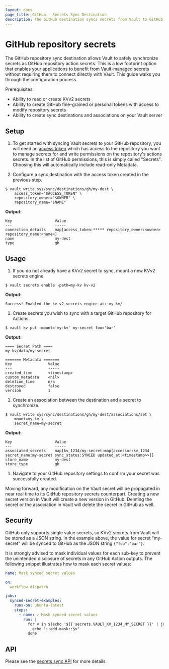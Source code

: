```yaml
---
layout: docs
page_title: GitHub - Secrets Sync Destination
description: The GitHub destination syncs secrets from Vault to GitHub.
---
```


# GitHub repository secrets

The GitHub repository sync destination allows Vault to safely synchronize secrets as GitHub repository action secrets.
This is a low footprint option that enables your applications to benefit from Vault-managed secrets without requiring them
to connect directly with Vault. This guide walks you through the configuration process.

Prerequisites:
* Ability to read or create KVv2 secrets
* Ability to create GitHub fine-grained or personal tokens with access to modify repository secrets
* Ability to create sync destinations and associations on your Vault server

## Setup

1. To get started with syncing Vault secrets to your GitHub repository, you will need an
  [access token](https://docs.github.com/en/authentication/keeping-your-account-and-data-secure/managing-your-personal-access-tokens)
  which has access to the repository you want to manage secrets for and write permissions on the repository's actions secrets.
  In the list of GitHub permissions, this is simply called "Secrets". Choosing this will automatically include read-only Metadata.

1. Configure a sync destination with the access token created in the previous step.

  ```shell-session
  $ vault write sys/sync/destinations/gh/my-dest \
      access_token="$ACCESS_TOKEN" \
      repository_owner="$OWNER" \
      repository_name="$NAME"
  ```

  **Output:**

  <CodeBlockConfig hideClipboard>

  ```plaintext
  Key                   Value
  ---                   -----
  connection_details    map[access_token:***** repository_owner:<owner> repository_name:<name>]
  name                  my-dest
  type                  gh
  ```

  </CodeBlockConfig>

## Usage

1. If you do not already have a KVv2 secret to sync, mount a new KVv2 secrets engine.

  ```shell-session
  $ vault secrets enable -path=my-kv kv-v2
  ```

  **Output:**

  <CodeBlockConfig hideClipboard>

  ```
  Success! Enabled the kv-v2 secrets engine at: my-kv/
  ```

  </CodeBlockConfig>

1. Create secrets you wish to sync with a target GitHub repository for Actions.

  ```shell-session
  $ vault kv put -mount='my-kv' my-secret foo='bar'
  ```

  **Output:**

  <CodeBlockConfig hideClipboard>

  ```plaintext
  ==== Secret Path ====
  my-kv/data/my-secret

  ======= Metadata =======
  Key                Value
  ---                -----
  created_time       <timestamp>
  custom_metadata    <nil>
  deletion_time      n/a
  destroyed          false
  version            1
  ```

  </CodeBlockConfig>

1. Create an association between the destination and a secret to synchronize.

  ```shell-session
  $ vault write sys/sync/destinations/gh/my-dest/associations/set \
      mount=my-kv \
      secret_name=my-secret
  ```

  **Output:**

  <CodeBlockConfig hideClipboard>

  ```plaintext
  Key                   Value
  ---                   -----
  associated_secrets    map[kv_1234/my-secret:map[accessor:kv_1234 secret_name:my-secret sync_status:SYNCED updated_at:<timestamp>>]]
  store_name            my-dest
  store_type            gh
  ```

  </CodeBlockConfig>

1. Navigate to your GitHub repository settings to confirm your secret was successfully created.

Moving forward, any modification on the Vault secret will be propagated in near real time to its GitHub repository secrets
counterpart. Creating a new secret version in Vault will create a new version in GitHub. Deleting the secret
or the association in Vault will delete the secret in GitHub as well.

## Security

<Note>

GitHub only supports single value secrets, so KVv2 secrets from Vault will be stored as a JSON string.
In the example above, the value for secret "my-secret" will be synced to GitHub as the JSON string `{"foo":"bar"}`.

</Note>

It is strongly advised to mask individual values for each sub-key to prevent the unintended disclosure of secrets
in any GitHub Action outputs. The following snippet illustrates how to mask each secret values:

  ```yaml
  name: Mask synced secret values

  on:
    workflow_dispatch

  jobs:
    synced-secret-examples:
      runs-on: ubuntu-latest
      steps:
        - name: ✓ Mask synced secret values
          run: |
            for v in $(echo '${{ secrets.VAULT_KV_1234_MY_SECRET }}' | jq -r '.[]'); do
              echo "::add-mask::$v"
            done
  ```

## API

Please see the [secrets sync API](/vault/api-docs/system/secrets-sync) for more details.
